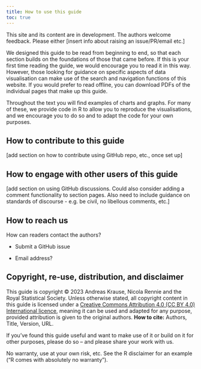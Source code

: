 ```yaml
---
title: How to use this guide
toc: true
---
```


::: {.callout-warning appearance="simple"}
This site and its content are in development. The authors welcome feedback. Please either \[insert info about raising an issue/PR/email etc.\]
:::

We designed this guide to be read from beginning to end, so that each section builds on the foundations of those that came before. If this is your first time reading the guide, we would encourage you to read it in this way. However, those looking for guidance on specific aspects of data visualisation can make use of the search and navigation functions of this website. If you would prefer to read offline, you can download PDFs of the individual pages that make up this guide.

Throughout the text you will find examples of charts and graphs. For many of these, we provide code in R to allow you to reproduce the visualisations, and we encourage you to do so and to adapt the code for your own purposes.

## How to contribute to this guide

\[add section on how to contribute using GitHub repo, etc., once set up\]

## How to engage with other users of this guide

\[add section on using GitHub discussions. Could also consider adding a comment functionality to section pages. Also need to include guidance on standards of discourse - e.g. be civil, no libellous comments, etc.\]

## How to reach us

How can readers contact the authors?

-   Submit a GitHub issue

-   Email address?

## Copyright, re-use, distribution, and disclaimer

This guide is copyright © 2023 Andreas Krause, Nicola Rennie and the Royal Statistical Society. Unless otherwise stated, all copyright content in this guide is licensed under a [Creative Commons Attribution 4.0 (CC BY 4.0) International licence](http://creativecommons.org/licenses/by/4.0/?ref=chooser-v1), meaning it can be used and adapted for any purpose, provided attribution is given to the original authors. **How to cite:** Authors, Title, Version, URL.

If you've found this guide useful and want to make use of it or build on it for other purposes, please do so -- and please share your work with us.

No warranty, use at your own risk, etc. See the R disclaimer for an example ("R comes with absolutely no warranty").
